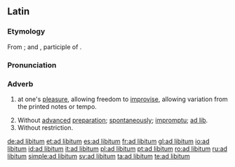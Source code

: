 ==Latin==
{{wikipedia}}

===Etymology===
From {{term|ad|lang=la}}; and {{term|libitum|lang=la}}, participle of {{term|libet|lang=la}}.

===Pronunciation===
{{a|Classical}} {{IPA|/ad ˈli.bi.tum/|lang=la}}

===Adverb===
{{head|la|adverb|head=[[ad]] [[libitum]]}}

# {{context|music|lang=la}} at one's [[pleasure]], allowing freedom to [[improvise]], allowing variation from the printed notes or tempo. 
# Without [[advance]]d [[preparation]]; [[spontaneously]]; [[impromptu]]; [[ad lib]].
# Without restriction.

[[de:ad libitum]]
[[et:ad libitum]]
[[es:ad libitum]]
[[fr:ad libitum]]
[[gl:ad libitum]]
[[io:ad libitum]]
[[id:ad libitum]]
[[it:ad libitum]]
[[pl:ad libitum]]
[[pt:ad libitum]]
[[ro:ad libitum]]
[[ru:ad libitum]]
[[simple:ad libitum]]
[[sv:ad libitum]]
[[ta:ad libitum]]
[[te:ad libitum]]